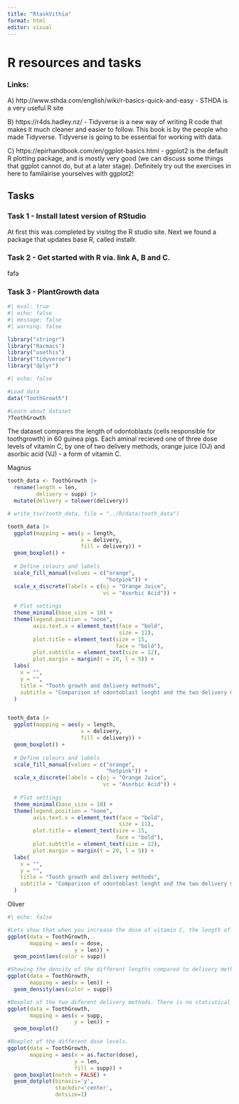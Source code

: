 ```yaml
---
title: "RtaskVithia"
format: html
editor: visual
---
```


# R resources and tasks

### Links:

A\) http://www.sthda.com/english/wiki/r-basics-quick-and-easy - STHDA is a very useful R site

B\) https://r4ds.hadley.nz/ - Tidyverse is a new way of writing R code that makes it much cleaner and easier to follow. This book is by the people who made Tidyverse. Tidyverse is going to be essential for working with data.

C\) https://epirhandbook.com/en/ggplot-basics.html - ggplot2 is the default R plotting package, and is mostly very good (we can discuss some things that ggplot cannot do, but at a later stage). Definitely try out the exercises in here to familairise yourselves with ggplot2!

## Tasks

### Task 1 - Install latest version of RStudio

At first this was completed by visitng the R studio site. Next we found a package that updates base R, called installr.

### Task 2 - Get started with R via. link A, B and C.

fafa

### Task 3 - PlantGrowth data

```r
#| eval: true
#| echo: false
#| message: false
#| warning: false

library("stringr")
library("Racmacs")
library("usethis")
library("tidyverse")
library("dplyr")

```

```r
#| echo: false

#Load data
data("ToothGrowth")  

#Learn about dataset
?ToothGrowth
```

The dataset compares the length of odontoblasts (cells responsible for toothgrowth) in 60 guinea pigs. Each aminal recieved one of three dose levels of vitamin C, by one of two delivery methods, orange juice (OJ) and asorbic acid (VJ) - a form of vitamin C.

Magnus

```r
tooth_data <- ToothGrowth |>
  rename(length = len,
         delivery = supp) |>
  mutate(delivery = tolower(delivery))

# write_tsv(tooth_data, file = "../R/data/tooth_data")
```

```r
tooth_data |>
  ggplot(mapping = aes(y = length,
                       x = delivery,
                       fill = delivery)) +
  geom_boxplot() +
  
  # Define colours and labels
  scale_fill_manual(values = c("orange",
                               "hotpink")) +
  scale_x_discrete(labels = c(oj = "Orange Juice", 
                              vc = "Asorbic Acid")) +  
  
  # Plot settings
  theme_minimal(base_size = 10) +
  theme(legend.position = "none",
        axis.text.x = element_text(face = "bold",
                                   size = 11),
        plot.title = element_text(size = 15, 
                                  face = "bold"),
        plot.subtitle = element_text(size = 12),
        plot.margin = margin(t = 20, l = 5)) + 
  labs(
    x = "",
    y = "",
    title = "Tooth growth and delivery methods",
    subtitle = "Comparison of odontoblast lenght and the two delivery methods"
  )


tooth_data |>
  ggplot(mapping = aes(y = length,
                       x = delivery,
                       fill = delivery)) +
  geom_boxplot() +
  
  # Define colours and labels
  scale_fill_manual(values = c("orange",
                               "hotpink")) +
  scale_x_discrete(labels = c(oj = "Orange Juice", 
                              vc = "Asorbic Acid")) +  
  
  # Plot settings
  theme_minimal(base_size = 10) +
  theme(legend.position = "none",
        axis.text.x = element_text(face = "bold",
                                   size = 11),
        plot.title = element_text(size = 15, 
                                  face = "bold"),
        plot.subtitle = element_text(size = 12),
        plot.margin = margin(t = 20, l = 5)) + 
  labs(
    x = "",
    y = "",
    title = "Tooth growth and delivery methods",
    subtitle = "Comparison of odontoblast lenght and the two delivery methods"
  )
```

Oliver

```r
#| echo: false

#Lets show that when you increase the dose of vitamin C, the length of the tooth changes
ggplot(data = ToothGrowth,
       mapping = aes(x = dose,
                     y = len)) +
  geom_point(aes(color = supp))

#Showing the density of the different lengths compared to delivery methods
ggplot(data = ToothGrowth,
       mapping = aes(x = len)) +
  geom_density(aes(color = supp))

#Boxplot of the two diferent delivery methods. There is no statistical sigificant difference between the two
ggplot(data = ToothGrowth,
       mapping = aes(x = supp, 
                     y = len)) +
  geom_boxplot()

#Boxplot of the different dose levels.
ggplot(data = ToothGrowth,
       mapping = aes(x = as.factor(dose),
                     y = len, 
                     fill = supp)) +
  geom_boxplot(notch = FALSE) + 
  geom_dotplot(binaxis='y', 
               stackdir='center', 
               dotsize=1)
```
